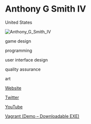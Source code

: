 # Anthony G Smith IV

<Location>

United States

</Location>

![Anthony_G_Smith_IV](./images/Anthony_G_Smith_IV_v1.webp)

<Skills>

game design

programming

user interface design

quality assurance

art

</Skills>

<Personal>

[Website](https://goldsmithiv.wixsite.com/goldsmithportfolio)

[Twitter](https://twitter.com/GoldSmith_IV)

[YouTube](https://www.youtube.com/channel/UC1BWpnZpZWqSLpVlRMWDR9A/)

</Personal>



<Games>

[Vagrant (Demo – Downloadable EXE)](https://drive.google.com/file/d/1J7AXOyfZNCj-e2lqZzrvXjcg3XhA7_W9/view)

</Games>
